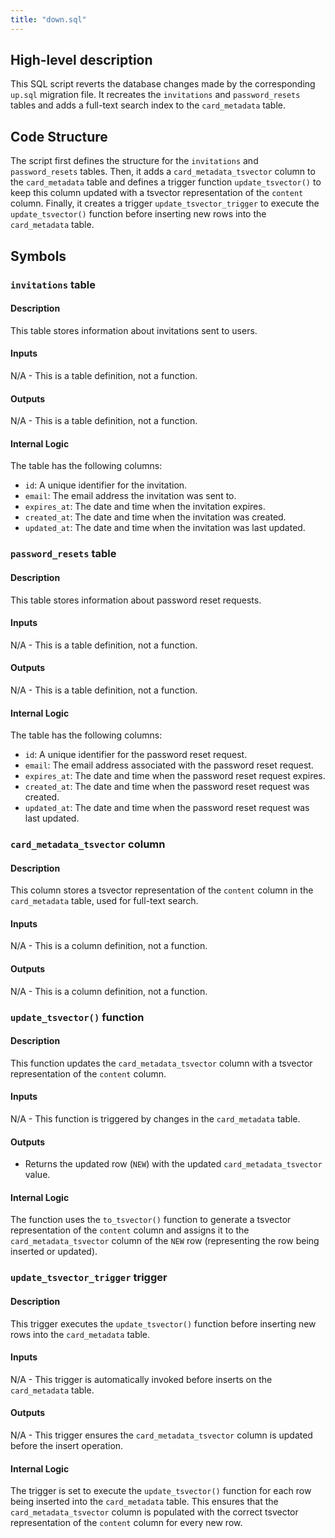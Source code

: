```yaml
---
title: "down.sql"
---
```


## High-level description
This SQL script reverts the database changes made by the corresponding `up.sql` migration file. It recreates the `invitations` and `password_resets` tables and adds a full-text search index to the `card_metadata` table.

## Code Structure
The script first defines the structure for the `invitations` and `password_resets` tables. Then, it adds a `card_metadata_tsvector` column to the `card_metadata` table and defines a trigger function `update_tsvector()` to keep this column updated with a tsvector representation of the `content` column. Finally, it creates a trigger `update_tsvector_trigger` to execute the `update_tsvector()` function before inserting new rows into the `card_metadata` table.

## Symbols

### `invitations` table
#### Description
This table stores information about invitations sent to users.

#### Inputs
N/A - This is a table definition, not a function.

#### Outputs
N/A - This is a table definition, not a function.

#### Internal Logic
The table has the following columns:
- `id`: A unique identifier for the invitation.
- `email`: The email address the invitation was sent to.
- `expires_at`: The date and time when the invitation expires.
- `created_at`: The date and time when the invitation was created.
- `updated_at`: The date and time when the invitation was last updated.

### `password_resets` table
#### Description
This table stores information about password reset requests.

#### Inputs
N/A - This is a table definition, not a function.

#### Outputs
N/A - This is a table definition, not a function.

#### Internal Logic
The table has the following columns:
- `id`: A unique identifier for the password reset request.
- `email`: The email address associated with the password reset request.
- `expires_at`: The date and time when the password reset request expires.
- `created_at`: The date and time when the password reset request was created.
- `updated_at`: The date and time when the password reset request was last updated.

### `card_metadata_tsvector` column
#### Description
This column stores a tsvector representation of the `content` column in the `card_metadata` table, used for full-text search.

#### Inputs
N/A - This is a column definition, not a function.

#### Outputs
N/A - This is a column definition, not a function.

### `update_tsvector()` function
#### Description
This function updates the `card_metadata_tsvector` column with a tsvector representation of the `content` column.

#### Inputs
N/A - This function is triggered by changes in the `card_metadata` table.

#### Outputs
- Returns the updated row (`NEW`) with the updated `card_metadata_tsvector` value.

#### Internal Logic
The function uses the `to_tsvector()` function to generate a tsvector representation of the `content` column and assigns it to the `card_metadata_tsvector` column of the `NEW` row (representing the row being inserted or updated).

### `update_tsvector_trigger` trigger
#### Description
This trigger executes the `update_tsvector()` function before inserting new rows into the `card_metadata` table.

#### Inputs
N/A - This trigger is automatically invoked before inserts on the `card_metadata` table.

#### Outputs
N/A - This trigger ensures the `card_metadata_tsvector` column is updated before the insert operation.

#### Internal Logic
The trigger is set to execute the `update_tsvector()` function for each row being inserted into the `card_metadata` table. This ensures that the `card_metadata_tsvector` column is populated with the correct tsvector representation of the `content` column for every new row.
